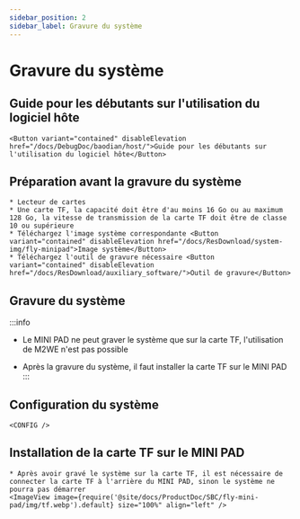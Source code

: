```yaml
---
sidebar_position: 2
sidebar_label: Gravure du système
---
```







# Gravure du système

## Guide pour les débutants sur l'utilisation du logiciel hôte

    <Button variant="contained" disableElevation href="/docs/DebugDoc/baodian/host/">Guide pour les débutants sur l'utilisation du logiciel hôte</Button>

## Préparation avant la gravure du système

    * Lecteur de cartes
    * Une carte TF, la capacité doit être d'au moins 16 Go ou au maximum 128 Go, la vitesse de transmission de la carte TF doit être de classe 10 ou supérieure
    * Téléchargez l'image système correspondante <Button variant="contained" disableElevation href="/docs/ResDownload/system-img/fly-minipad">Image système</Button>
    * Téléchargez l'outil de gravure nécessaire <Button variant="contained" disableElevation href="/docs/ResDownload/auxiliary_software/">Outil de gravure</Button>

## Gravure du système

:::info
* Le MINI PAD ne peut graver le système que sur la carte TF, l'utilisation de M2WE n'est pas possible
* Après la gravure du système, il faut installer la carte TF sur le MINI PAD
:::

    <TF />

            

## Configuration du système

    <CONFIG />




## Installation de la carte TF sur le MINI PAD

    * Après avoir gravé le système sur la carte TF, il est nécessaire de connecter la carte TF à l'arrière du MINI PAD, sinon le système ne pourra pas démarrer
    <ImageView image={require('@site/docs/ProductDoc/SBC/fly-mini-pad/img/tf.webp').default} size="100%" align="left" />  
